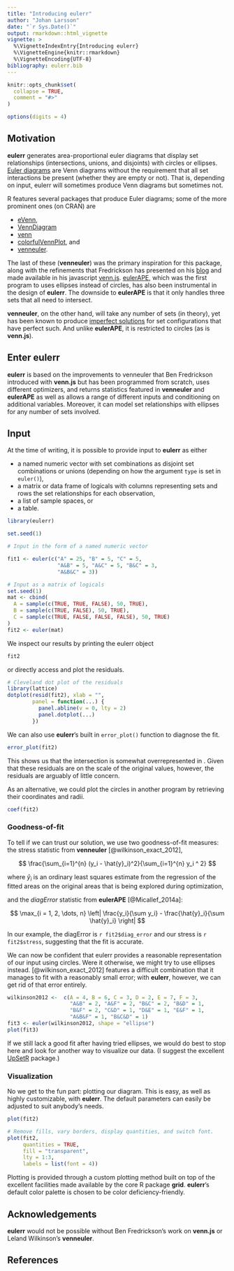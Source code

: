 ```yaml
---
title: "Introducing eulerr"
author: "Johan Larsson"
date: "`r Sys.Date()`"
output: rmarkdown::html_vignette
vignette: >
  %\VignetteIndexEntry{Introducing eulerr}
  %\VignetteEngine{knitr::rmarkdown}
  %\VignetteEncoding{UTF-8}
bibliography: eulerr.bib
---
```


```r
knitr::opts_chunk$set(
  collapse = TRUE,
  comment = "#>"
)

options(digits = 4)
```

## Motivation

**eulerr** generates area-proportional euler diagrams that display set
relationships (intersections, unions, and disjoints) with circles or ellipses.
[Euler diagrams](https://en.wikipedia.org/wiki/Euler_diagram) are Venn
diagrams without the requirement that all set interactions be present (whether
they are empty or not). That is, depending on input, eulerr will sometimes
produce Venn diagrams but sometimes not.

R features several packages that produce Euler diagrams;
some of the more prominent ones (on CRAN) are

* [eVenn](https://cran.r-project.org/package=eVenn),
* [VennDiagram](https://cran.r-project.org/package=VennDiagram)
* [venn](https://cran.r-project.org/package=venn)
* [colorfulVennPlot](https://cran.r-project.org/package=colorfulVennPlot), and
* [venneuler](https://cran.r-project.org/package=venneuler).

The last of these (**venneuler**) was the primary inspiration for this
package, along with the refinements that Fredrickson has presented on his
[blog](http://www.benfrederickson.com/) and made available in his
javascript [venn.js](https://github.com/benfred/venn.js).
[eulerAPE](http://www.eulerdiagrams.org/eulerAPE/), which was the first
program to uses ellipses instead of circles, has also been instrumental in the
design of **eulerr**. The downside to **eulerAPE** is that it only handles
three sets that all need to intersect.

**venneuler**, on the other hand, will take any number of sets (in theory),
yet has been known to produce
[imperfect solutions](http://benfred.github.io/venn.js/tests/venneuler_comparison/)
for set configurations that have perfect such. And unlike **eulerAPE**, it is
restricted to circles (as is **venn.js**).

## Enter eulerr

**eulerr** is based on the improvements to venneuler that Ben Fredrickson
introduced with **venn.js** but has been programmed from scratch, uses different
optimizers, and returns statistics featured in **venneuler** and
**eulerAPE** as well as allows a range of different inputs and conditioning on
additional variables. Moreover, it can model set relationships with ellipses for
any number of sets involved.

## Input 

At the time of writing, it is possible to provide input to **eulerr** as
either

* a named numeric vector with set combinations as disjoint set combinations
or unions (depending on how the argument `type` is set in `euler()`),
* a matrix or data frame of logicals with columns representing sets and rows
the set relationships for each observation,
* a list of sample spaces, or
* a table.

```r
library(eulerr)

set.seed(1)

# Input in the form of a named numeric vector

fit1 <- euler(c("A" = 25, "B" = 5, "C" = 5,
                "A&B" = 5, "A&C" = 5, "B&C" = 3,
                "A&B&C" = 3))

# Input as a matrix of logicals
set.seed(1)
mat <- cbind(
  A = sample(c(TRUE, TRUE, FALSE), 50, TRUE),
  B = sample(c(TRUE, FALSE), 50, TRUE),
  C = sample(c(TRUE, FALSE, FALSE, FALSE), 50, TRUE)
)
fit2 <- euler(mat)
```

We inspect our results by printing the eulerr object

```r
fit2
```

or directly access and plot the residuals.

```r
# Cleveland dot plot of the residuals
library(lattice)
dotplot(resid(fit2), xlab = "",
        panel = function(...) {
          panel.abline(v = 0, lty = 2)
          panel.dotplot(...)
        })
```

We can also use **eulerr**'s built in `error_plot()` function
to diagnose the fit.

```r
error_plot(fit2)
```

This shows us that the \code{A\&C} intersection is somewhat overrepresented in
\code{fit2}. Given that these residuals are on the scale of the original
values, however, the residuals are arguably of little concern.

As an alternative, we could plot the circles in another program by retrieving
their coordinates and radii.

```r
coef(fit2)
```

### Goodness-of-fit

To tell if we can trust our solution, we use two goodness-of-fit measures: the
stress statistic from **venneuler** [@wilkinson_exact_2012],

$$
\frac{\sum_{i=1}^{n} (y_i - \hat{y}_i)^2}{\sum_{i=1}^{n} y_i ^ 2}
$$

where $\hat{y}_i$ is an ordinary least squares estimate from the regression of
the fitted areas on the original areas that is being explored during
optimization,

and the *diagError* statistic from **eulerAPE** [@Micallef_2014a]:

$$
\max_{i = 1, 2, \dots, n} \left| \frac{y_i}{\sum y_i} -
\frac{\hat{y}_i}{\sum \hat{y}_i} \right|
$$

In our example, the diagError is `r fit2$diag_error` and our
stress is `r fit2$stress`, suggesting that the fit is accurate.

We can now be confident that eulerr provides a reasonable representation of
our input using circles. Were it otherwise, we might try to use ellipses
instead. [@wilkinson_exact_2012] features a difficult combination that it manages
to fit with a reasonably small error; with **eulerr**, however, we can get
rid of that error entirely.

```r
wilkinson2012 <-  c(A = 4, B = 6, C = 3, D = 2, E = 7, F = 3,
                    "A&B" = 2, "A&F" = 2, "B&C" = 2, "B&D" = 1,
                    "B&F" = 2, "C&D" = 1, "D&E" = 1, "E&F" = 1,
                    "A&B&F" = 1, "B&C&D" = 1)
fit3 <- euler(wilkinson2012, shape = "ellipse")
plot(fit3)
```

If we still lack a good fit after having tried ellipses, we would do best to
stop here and look for another way to visualize our data. (I suggest the
excellent [UpSetR](https://cran.r-project.org/package=UpSetR) package.)

### Visualization

No we get to the fun part: plotting our diagram. This is easy, as well as
highly customizable, with **eulerr**. The default
parameters can easily be adjusted to suit anybody's
needs.

```r
plot(fit2)

# Remove fills, vary borders, display quantities, and switch font.
plot(fit2,
     quantities = TRUE,
     fill = "transparent",
     lty = 1:3,
     labels = list(font = 4))
```

Plotting is provided through a custom plotting method built on top of the
excellent facilities made available by the core R package **grid**.
**eulerr**'s default color palette is chosen to be color deficiency-friendly.

## Acknowledgements

**eulerr** would not be possible without Ben Fredrickson's work on
**venn.js** or Leland Wilkinson's **venneuler**.

## References
